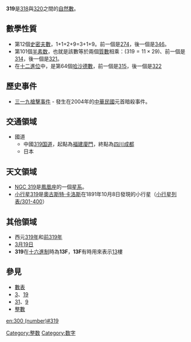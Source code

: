 {{noteTA|G1=Math}}
{{整数
| other list = {{Numbers digits|digit=10}}{{Numbers digits|digit=100}}
| 质因数分解 = <math>11 \times 29</math>
| 罗马数字 = 
}}
'''319'''是[[318|318]]與[[320|320]]之間的[[自然數|自然數]]。

== 數學性質 ==
{{數字性質|use math=yes}}
*第12個[[史密夫數|史密夫數]]，1+1+2+9=3+1+9。前一個是[[274|274]]，後一個是[[346|346]]。
*第101個[[半素数|半素数]]，也就是該數等於兩個[[質數|質數]]相乘：(<math>319 = 11 \times 29</math>)、前一個是[[314|314]]，後一個是[[321|321]]。
*在[[十二進位|十二進位]]中，是第64個[[哈沙德數|哈沙德數]]，前一個是[[315|315]]，後一個是[[322|322]]

== 歷史事件 ==
*[[三一九槍擊事件|三一九槍擊事件]] - 發生在2004年的[[中華民國|中華民國]]元首暗殺事件。

== 交通領域 ==
*國道
**中國[[319国道|319国道]]，起點為[[福建|福建]][[廈門|廈門]]，終點為[[四川|四川]][[成都|成都]]
**日本{{link-ja|日本国道319号|国道319号|国道319号}}

== 天文領域 ==
*[[NGC_319|NGC 319]]是[[鳳凰座|鳳凰座]]的一個[[星系|星系]]。
*[[小行星319|小行星319]]是[[奧古斯特·卡洛斯|奧古斯特·卡洛斯]]在1891年10月8日發現的小行星（[[小行星列表/301-400|小行星列表/301-400]]）

== 其他領域 ==
*西元[[319年|319年]]和[[前319年|前319年]]
*[[3月19日|3月19日]]
*'''319'''在[[十六進制|十六進制]]時為'''13F'''，'''13F'''有時用來表示[[13|13]]樓

==參見==
*[[數表|數表]]
*[[3|3]]、[[19|19]]
*[[31|31]]、[[9|9]]
*[[整數|整數]]

[[Category:整数|Category:整数]]
[[Category:数字|Category:数字]]

[[en:300_(number)#319|en:300 (number)#319]]